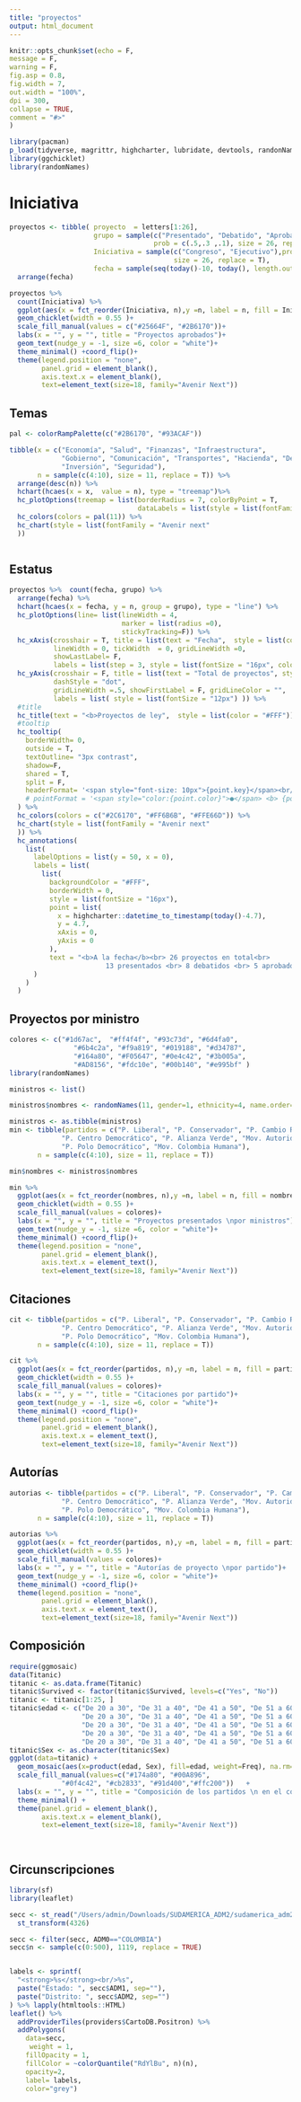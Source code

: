 ```yaml
---
title: "proyectos"
output: html_document
---
```


```r
knitr::opts_chunk$set(echo = F, 
message = F,
warning = F, 
fig.asp = 0.8, 
fig.width = 7, 
out.width = "100%",
dpi = 300,
collapse = TRUE,
comment = "#>"
) 
```

```r
library(pacman)
p_load(tidyverse, magrittr, highcharter, lubridate, devtools, randonNames)
library(ggchicklet)
library(randomNames)
```



# Iniciativa

```r
proyectos <- tibble( proyecto  = letters[1:26],
                     grupo = sample(c("Presentado", "Debatido", "Aprobado"),
                                    prob = c(.5,.3 ,.1), size = 26, replace = T),
                     Iniciativa = sample(c("Congreso", "Ejecutivo"),prob = c(.7,.3 ), 
                                         size = 26, replace = T),
                     fecha = sample(seq(today()-10, today(), length.out = 11), size = 26, replace = T )) %>%
  arrange(fecha)

proyectos %>%
  count(Iniciativa) %>%
  ggplot(aes(x = fct_reorder(Iniciativa, n),y =n, label = n, fill = Iniciativa)) +
  geom_chicklet(width = 0.55 )+
  scale_fill_manual(values = c("#25664F", "#2B6170"))+
  labs(x = "", y = "", title = "Proyectos aprobados")+
  geom_text(nudge_y = -1, size =6, color = "white")+
  theme_minimal() +coord_flip()+
  theme(legend.position = "none",
        panel.grid = element_blank(),
        axis.text.x = element_blank(),
        text=element_text(size=18, family="Avenir Next"))


```

## Temas


```r
pal <- colorRampPalette(c("#2B6170", "#93ACAF"))

tibble(x = c("Economía", "Salud", "Finanzas", "Infraestructura",
             "Gobierno", "Comunicación", "Transportes", "Hacienda", "Derechos humanos",
             "Inversión", "Seguridad"),
       n = sample(c(4:10), size = 11, replace = T)) %>%
  arrange(desc(n)) %>%
  hchart(hcaes(x = x,  value = n), type = "treemap")%>%
  hc_plotOptions(treemap = list(borderRadius = 7, colorByPoint = T,
                                dataLabels = list(style = list(fontFamily = "Avenir next", fontSize = "16px")))) %>%
  hc_colors(colors = pal(11)) %>%
  hc_chart(style = list(fontFamily = "Avenir next"
  ))



```

## Estatus


```r

proyectos %>%  count(fecha, grupo) %>%
  arrange(fecha) %>%
  hchart(hcaes(x = fecha, y = n, group = grupo), type = "line") %>%
  hc_plotOptions(line= list(lineWidth = 4,
                            marker = list(radius =0),
                            stickyTracking=F)) %>%
  hc_xAxis(crosshair = T, title = list(text = "Fecha",  style = list(color = "#FFF")), type = "datetime",
           lineWidth = 0, tickWidth  = 0, gridLineWidth =0,
           showLastLabel= F,
           labels = list(step = 3, style = list(fontSize = "16px", color = "#FFF") )) %>%
  hc_yAxis(crosshair = F, title = list(text = "Total de proyectos", style = list(color = "#FFF")), tickAmount = 3, max = 6, min =0,
           dashStyle = "dot",
           gridLineWidth =.5, showFirstLabel = F, gridLineColor = "",
           labels = list( style = list(fontSize = "12px") )) %>%
  #title
  hc_title(text = "<b>Proyectos de ley",  style = list(color = "#FFF")) %>%
  #tooltip
  hc_tooltip(
    borderWidth= 0,
    outside = T,
    textOutline= "3px contrast",
    shadow=F,
    shared = T,
    split = F,
    headerFormat= '<span style="font-size: 10px">{point.key}</span><br/>'
    # pointFormat = '<span style="color:{point.color}">●</span> <b> {point.candidato}<b><br> p. clave: {point.palabra}<br> {point.n} tuits <br> {point.rt} retuits<br> {point.favs} favoritos<br>'
  ) %>%
  hc_colors(colors = c("#2C6170", "#FF6B6B", "#FFE66D")) %>%
  hc_chart(style = list(fontFamily = "Avenir next"
  )) %>%
  hc_annotations(
    list(
      labelOptions = list(y = 50, x = 0),
      labels = list(
        list(
          backgroundColor = "#FFF",
          borderWidth = 0,
          style = list(fontSize = "16px"),
          point = list(
            x = highcharter::datetime_to_timestamp(today()-4.7),
            y = 4.7,
            xAxis = 0,
            yAxis = 0
          ),
          text = "<b>A la fecha</b><br> 26 proyectos en total<br>
                        13 presentados <br> 8 debatidos <br> 5 aprobados" )
      )
    )
  )

```

## Proyectos por ministro


```r
colores <- c("#1d67ac",  "#ff4f4f", "#93c73d", "#6d4fa0",
                "#6b4c2a", "#f9a819", "#019188", "#d34787",
                "#164a80", "#F05647", "#0e4c42", "#3b005a", 
                "#AD8156", "#fdc10e", "#00b140", "#e995bf" )
library(randomNames)

ministros <- list()

ministros$nombres <- randomNames(11, gender=1, ethnicity=4, name.order="first.last", name.sep=" ")

ministros <- as.tibble(ministros)
min <- tibble(partidos = c("P. Liberal", "P. Conservador", "P. Cambio Radical", "P. de la U",
             "P. Centro Democrático", "P. Alianza Verde", "Mov. Autoridades Indígenas", "P. Alianza Social Independiente", "P. Político Mira", 
             "P. Polo Democrático", "Mov. Colombia Humana"),
       n = sample(c(4:10), size = 11, replace = T)) 

min$nombres <- ministros$nombres

min %>%
  ggplot(aes(x = fct_reorder(nombres, n),y =n, label = n, fill = nombres)) +
  geom_chicklet(width = 0.55 )+
  scale_fill_manual(values = colores)+
  labs(x = "", y = "", title = "Proyectos presentados \npor ministros")+
  geom_text(nudge_y = -1, size =6, color = "white")+
  theme_minimal() +coord_flip()+
  theme(legend.position = "none",
        panel.grid = element_blank(),
        axis.text.x = element_text(),
        text=element_text(size=18, family="Avenir Next"))

```




## Citaciones



```r

cit <- tibble(partidos = c("P. Liberal", "P. Conservador", "P. Cambio Radical", "P. de la U",
             "P. Centro Democrático", "P. Alianza Verde", "Mov. Autoridades Indígenas", "P. Alianza Social Independiente", "P. Político Mira", 
             "P. Polo Democrático", "Mov. Colombia Humana"),
       n = sample(c(4:10), size = 11, replace = T)) 

cit %>%
  ggplot(aes(x = fct_reorder(partidos, n),y =n, label = n, fill = partidos)) +
  geom_chicklet(width = 0.55 )+
  scale_fill_manual(values = colores)+
  labs(x = "", y = "", title = "Citaciones por partido")+
  geom_text(nudge_y = -1, size =6, color = "white")+
  theme_minimal() +coord_flip()+
  theme(legend.position = "none",
        panel.grid = element_blank(),
        axis.text.x = element_text(),
        text=element_text(size=18, family="Avenir Next"))

```


## Autorías



```r

autorias <- tibble(partidos = c("P. Liberal", "P. Conservador", "P. Cambio Radical", "P. de la U",
             "P. Centro Democrático", "P. Alianza Verde", "Mov. Autoridades Indígenas", "P. Alianza Social Independiente", "P. Político Mira", 
             "P. Polo Democrático", "Mov. Colombia Humana"),
       n = sample(c(4:10), size = 11, replace = T)) 

autorias %>%
  ggplot(aes(x = fct_reorder(partidos, n),y =n, label = n, fill = partidos)) +
  geom_chicklet(width = 0.55 )+
  scale_fill_manual(values = colores)+
  labs(x = "", y = "", title = "Autorías de proyecto \npor partido")+
  geom_text(nudge_y = -1, size =6, color = "white")+
  theme_minimal() +coord_flip()+
  theme(legend.position = "none",
        panel.grid = element_blank(),
        axis.text.x = element_text(),
        text=element_text(size=18, family="Avenir Next"))

```


## Composición


```r
require(ggmosaic)
data(Titanic)
titanic <- as.data.frame(Titanic)
titanic$Survived <- factor(titanic$Survived, levels=c("Yes", "No"))
titanic <- titanic[1:25, ]
titanic$edad <- c("De 20 a 30", "De 31 a 40", "De 41 a 50", "De 51 a 60", "Más de 60", 
                  "De 20 a 30", "De 31 a 40", "De 41 a 50", "De 51 a 60", "Más de 60", 
                  "De 20 a 30", "De 31 a 40", "De 41 a 50", "De 51 a 60", "Más de 60",
                  "De 20 a 30", "De 31 a 40", "De 41 a 50", "De 51 a 60", "Más de 60", 
                  "De 20 a 30", "De 31 a 40", "De 41 a 50", "De 51 a 60", "Más de 60")
titanic$Sex <- as.character(titanic$Sex)
ggplot(data=titanic) +
  geom_mosaic(aes(x=product(edad, Sex), fill=edad, weight=Freq), na.rm=TRUE) +
  scale_fill_manual(values=c("#174a80", "#00A896",
             "#0f4c42", "#cb2833", "#91d400","#ffc200"))   +
  labs(x = "", y = "", title = "Composición de los partidos \n en el congreso")+
  theme_minimal() +
  theme(panel.grid = element_blank(),
        axis.text.x = element_blank(),
        text=element_text(size=18, family="Avenir Next"))

  


```


## Circunscripciones

```r
library(sf)
library(leaflet)

secc <- st_read("/Users/admin/Downloads/SUDAMERICA_ADM2/sudamerica_adm2.shp", stringsAsFactors = FALSE, quiet = TRUE) %>%
  st_transform(4326) 

secc <- filter(secc, ADM0=="COLOMBIA") 
secc$n <- sample(c(0:500), 1119, replace = TRUE)


labels <- sprintf(
  "<strong>%s</strong><br/>%s",
  paste("Estado: ", secc$ADM1, sep=""),
  paste("Distrito: ", secc$ADM2, sep="")
) %>% lapply(htmltools::HTML)
leaflet() %>%
  addProviderTiles(providers$CartoDB.Positron) %>%
  addPolygons(
    data=secc,
     weight = 1,
    fillOpacity = 1,
    fillColor = ~colorQuantile("RdYlBu", n)(n),
    opacity=2,
    label= labels,
    color="grey")

```
